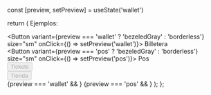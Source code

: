 

  const [preview, setPreview] = useState('wallet')

  return (
    <Flex direction="column" flex={1}>
      <Hero />
      <Container size="lg">
        <Flex gap="sm" align="center">
          <Text size="sm" color={appTheme.colors.gray[500]}>
            Ejemplos:
          </Text>
          <div>
            <Button variant={preview === 'wallet' ? 'bezeledGray' : 'borderless'} size="sm" onClick={() => setPreview('wallet')}>
              Billetera
            </Button>
          </div>
          <div>
            <Button variant={preview === 'pos' ? 'bezeledGray' : 'borderless'} size="sm" onClick={() => setPreview('pos')}>
              Pos
            </Button>
          </div>
          <div>
            <Button variant="borderless" size="sm" disabled={true}>
              Tickets
            </Button>
          </div>
          <div>
            <Button variant="borderless" size="sm" disabled={true}>
              Tienda
            </Button>
          </div>
        </Flex>
      </Container>
      <Divider y={24} />
      <Flex justify="center">
        <Preview screen="md">
          {preview === 'wallet' && <DashboardPreview />}
          {preview === 'pos' && <PosPreview />}
        </Preview>
      </Flex>
    </Flex>
  );
};
